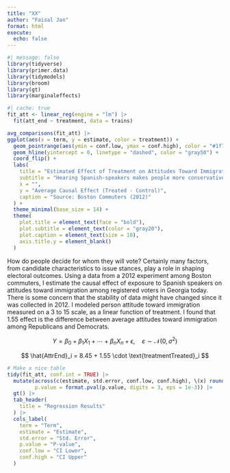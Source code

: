 ```yaml
---
title: "XX"
author: "Faisal Jan"
format: html
execute: 
  echo: false
---
```


```r
#| message: false
library(tidyverse)
library(primer.data)
library(tidymodels)
library(broom)
library(gt)
library(marginaleffects)
```

```r
#| cache: true
fit_att <- linear_reg(engine = "lm") |> 
  fit(att_end ~ treatment, data = trains)
```

```r
avg_comparisons(fit_att) |>
ggplot(aes(x = term, y = estimate, color = treatment)) +
  geom_pointrange(aes(ymin = conf.low, ymax = conf.high), color = "#1f77b4", size = 1.1) +
  geom_hline(yintercept = 0, linetype = "dashed", color = "gray50") +
  coord_flip() +
  labs(
    title = "Estimated Effect of Treatment on Attitudes Toward Immigration",
    subtitle = "Hearing Spanish-speakers makes people more conservative about immigration",
    x = "",
    y = "Average Causal Effect (Treated - Control)",
    caption = "Source: Boston Commuters (2012)"
  ) +
  theme_minimal(base_size = 14) +
  theme(
    plot.title = element_text(face = "bold"),
    plot.subtitle = element_text(color = "gray20"),
    plot.caption = element_text(size = 10),
    axis.title.y = element_blank()
  )
```

How do people decide for whom they will vote? Certainly many factors, from candidate characteristics to issue stances, play a role in shaping electoral outcomes. Using a data from a 2012 experiment among Boston commuters, I estimate the causal effect of exposure to Spanish speakers on attitudes toward immigration among registered voters in Georgia today. There is some concern that the stability of data might have changed since it was collected in 2012. I modeled person attitude toward immigration measured on a 3 to 15 scale, as a linear function of treatment. I found that 1.55 effect is the difference between average attitudes toward immigration among Republicans and Democrats.

$$
Y = \beta_0 + \beta_1 X_1 + \cdots + \beta_n X_n + \epsilon, \quad \varepsilon \sim \mathcal{N}(0, \sigma^2)
$$

$$
\hat{AttrEnd}_i = 8.45 + 1.55 \cdot \text{treatmentTreated}_i
$$

```r
# Make a nice table
tidy(fit_att, conf.int = TRUE) |>
  mutate(across(c(estimate, std.error, conf.low, conf.high), \(x) round(x, 2)),
         p.value = format.pval(p.value, digits = 3, eps = 1e-3)) |>
  gt() |>
  tab_header(
    title = "Regression Results"
  ) |>
  cols_label(
    term = "Term",
    estimate = "Estimate",
    std.error = "Std. Error",
    p.value = "P-value",
    conf.low = "CI Lower",
    conf.high = "CI Upper"
  )
```
